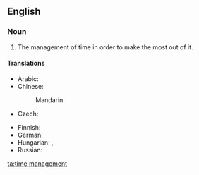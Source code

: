 ==English==
{{wikipedia}}

===Noun===
{{head|en|noun|head=[[time]] [[management]]}}

# The management of time in order to make the most out of it.

====Translations====
{{trans-top|management of time}}
* Arabic: {{t|ar|الوقة management|sc=Arab}}
* Chinese:
*: Mandarin: {{t-needed|cmn}}
* Czech: {{t|cs|řízení času|n}}
{{trans-mid}}
* Finnish: {{t|fi|ajanhallinta}}
* German: {{t|de|Zeitmanagement}}
* Hungarian: {{t|hu|időbeosztás}}, {{t|hu|időgazdálkodás}}
* Russian: {{t-needed|ru}}
{{trans-bottom}}

[[ta:time management]]